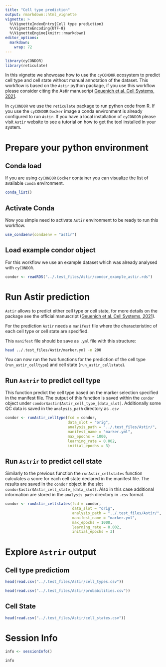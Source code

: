 ```yaml
---
title: "Cell type prediction"
output: rmarkdown::html_vignette
vignette: >
  %\VignetteIndexEntry{Cell type prediction}
  %\VignetteEncoding{UTF-8}
  %\VignetteEngine{knitr::rmarkdown}
editor_options: 
  markdown: 
    wrap: 72
---
```


```r
library(cyCONDOR)
library(reticulate)
```

In this vignette we showcase how to use the `cyCONDOR` ecosystem to predict cell type and cell state without manual annotation of the dataset. This workflow is based on the `Astir` python package, if you use this workflow please consider citing the Astir manuscript [Geuenich et al. Cell Systems, 2021](https://www.sciencedirect.com/science/article/pii/S2405471221003355).

In `cyCONDOR` we use the `reticulate` package to run python code from R. If you use the `cyCONDOR` `Docker` image a conda environment is already configured to run `Astir`. If you have a local installation of `cyCONDOR` please visit `Astir` website to see a tutorial on how to get the tool installed in your system.

# Prepare your python environment

## Conda load
If you are using `cyCONDOR` `Docker` container you can visualize the list of available `conda` environment. 

```r
conda_list()
```
## Activate Conda

Now you simple need to activate `Astir` environment to be ready to run this workflow.

```r
use_condaenv(condaenv = "astir")
```

## Load example condor object

For this workflow we use an example dataset which was already analysed with `cyCONDOR`.

```r
condor <- readRDS("../.test_files/Astir/condor_example_astir.rds")
```

# Run Astir prediction

`Astir` allows to predict either cell type or cell state, for more details on the package see the official manuscript ([Geuenich et al. Cell Systems, 2021](https://www.sciencedirect.com/science/article/pii/S2405471221003355)).

For the prediction `Astir` needs a `manifest` file where the characteristinc of each cell type or cell state are specified.

This `manifest` file should be save as `.yml` file with this structure:

```bash
head ../.test_files/Astir/marker.yml -n 200
```

You can now run the two functions for the prediction of the cell type (`run_astir_celltype`) and cell state (`run_astir_cellstate`).

## Run `Astrir` to predict cell type

This function predict the cell type based on the marker selection specified in the manifest file. The output of this function is saved within the `condor` object under `condor$astir$Astir_cell_type_[data_slot]`. Additionally some QC data is saved in the `analysis_path` directory as `.csv`

```r
condor <- runAstir_celltype(fcd = condor, 
                            data_slot = "orig",
                            analysis_path = "../.test_files/Astir/",
                            manifest_name = "marker.yml", 
                            max_epochs = 1000, 
                            learning_rate = 0.002, 
                            initial_epochs = 3)
```

## Run `Astrir` to predict cell state

Similarly to the previous function the `runAstir_cellstates` function calculates a score for each cell state declared in the manifest file. The results are saved in the `condor` object in the slot `condor$astir$Astir_cell_state_[data_slot]`. Also in this case additional information are stored in the `analysis_path` directory in `.csv` format.

```r
condor <- runAstir_cellstates(fcd = condor, 
                              data_slot = "orig",
                              analysis_path = "../.test_files/Astir/",
                              manifest_name = "marker.yml", 
                              max_epochs = 1000, 
                              learning_rate = 0.002, 
                              initial_epochs = 3)
```

# Explore `Astrir` output

## Cell type predictiom

```r
head(read.csv("../.test_files/Astir/cell_types.csv"))
```

```r
head(read.csv("../.test_files/Astir/probabilities.csv"))
```

## Cell State

```r
head(read.csv("../.test_files/Astir/cell_states.csv"))
```

# Session Info
```r
info <- sessionInfo()

info
```
